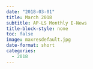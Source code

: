 ```yaml
---
date: "2018-03-01"
title: March 2018
subtitle: AP-LS Monthly E-News
title-block-style: none
toc: false
image: maxresdefault.jpg
date-format: short
categories:
  - 2018
---
```



```{=html}

```